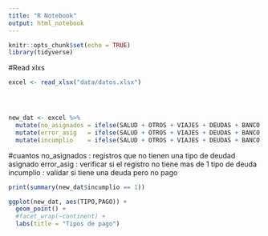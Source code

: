 ```yaml
---
title: "R Notebook"
output: html_notebook
---
```


```r
knitr::opts_chunk$set(echo = TRUE)
library(tidyverse)
```
#Read xlxs

```r

excel <- read_xlsx("data/datos.xlsx")




new_dat <- excel %>%
  mutate(no_asignados = ifelse(SALUD + OTROS + VIAJES + DEUDAS + BANCO == 1, 0, 1)) %>%
  mutate(error_asig   = ifelse(SALUD + OTROS + VIAJES + DEUDAS + BANCO > 1,TRUE, FALSE)) %>%
  mutate(incumplio    = ifelse(SALUD + OTROS + VIAJES + DEUDAS + BANCO == 1 & PAGO == 0,1, 0))

```

#cuantos 
no_asignados : registros que no tienen una tipo de deudad asignado 
error_asig   : verificar si el registro no tiene mas de 1 tipo de deuda
incumplio    : validar si tiene una deuda pero no pago 
```r
print(summary(new_dat$incumplio == 1))
```

```r
ggplot(new_dat, aes(TIPO,PAGO)) +
  geom_point() +
  #facet_wrap(~continent) +
  labs(title = "Tipos de pago")
```

